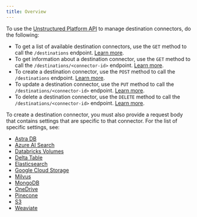 ```yaml
---
title: Overview
---
```


To use the [Unstructured Platform API](/platform/api/overview) to manage destination connectors, do the following:

- To get a list of available destination connectors, use the `GET` method to call the `/destinations` endpoint. [Learn more](/platform/api/overview#list-destination-connectors).
- To get information about a destination connector, use the `GET` method to call the `/destinations/<connector-id>` endpoint. [Learn more](/platform/api/overview#get-a-destination-connector).
- To create a destination connector, use the `POST` method to call the `/destinations` endpoint. [Learn more](/platform/api/overview#create-a-destination-connector).
- To update a destination connector, use the `PUT` method to call the `/destinations/<connector-id>` endpoint. [Learn more](/platform/api/overview#update-a-destination-connector).
- To delete a destination connector, use the `DELETE` method to call the `/destinations/<connector-id>` endpoint. [Learn more](/platform/api/overview#delete-a-destination-connector). 

To create a destination connector, you must also provide a request body that contains settings that are specific to that connector. 
For the list of specific settings, see:

- [Astra DB](/platform/api/destinations/astradb)
- [Azure AI Search](/platform/api/destinations/azure-ai-search)
- [Databricks Volumes](/platform/api/destinations/databricks-volumes)
- [Delta Table](/platform/api/destinations/delta-table)
- [Elasticsearch](/platform/api/destinations/elasticsearch)
- [Google Cloud Storage](/platform/api/destinations/google-cloud)
- [Milvus](/platform/api/destinations/milvus)
- [MongoDB](/platform/api/destinations/mongodb)
- [OneDrive](/platform/api/destinations/onedrive)
- [Pinecone](/platform/api/destinations/pinecone)
- [S3](/platform/api/destinations/s3)
- [Weaviate](/platform/api/destinations/weaviate)

